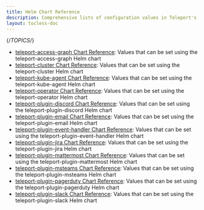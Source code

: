 ```yaml
---
title: Helm Chart Reference
description: Comprehensive lists of configuration values in Teleport's Helm charts
layout: tocless-doc
---
```


{/*TOPICS*/}

- [teleport-access-graph Chart Reference](helm-reference/teleport-access-graph.mdx): Values that can be set using the teleport-access-graph Helm chart
- [teleport-cluster Chart Reference](helm-reference/teleport-cluster.mdx): Values that can be set using the teleport-cluster Helm chart
- [teleport-kube-agent Chart Reference](helm-reference/teleport-kube-agent.mdx): Values that can be set using the teleport-kube-agent Helm chart
- [teleport-operator Chart Reference](helm-reference/teleport-operator.mdx): Values that can be set using the teleport-operator Helm chart
- [teleport-plugin-discord Chart Reference](helm-reference/teleport-plugin-discord.mdx): Values that can be set using the teleport-plugin-discord Helm chart
- [teleport-plugin-email Chart Reference](helm-reference/teleport-plugin-email.mdx): Values that can be set using the teleport-plugin-email Helm chart
- [teleport-plugin-event-handler Chart Reference](helm-reference/teleport-plugin-event-handler.mdx): Values that can be set using the teleport-plugin-event-handler Helm chart
- [teleport-plugin-jira Chart Reference](helm-reference/teleport-plugin-jira.mdx): Values that can be set using the teleport-plugin-jira Helm chart
- [teleport-plugin-mattermost Chart Reference](helm-reference/teleport-plugin-mattermost.mdx): Values that can be set using the teleport-plugin-mattermost Helm chart
- [teleport-plugin-msteams Chart Reference](helm-reference/teleport-plugin-msteams.mdx): Values that can be set using the teleport-plugin-msteams Helm chart
- [teleport-plugin-pagerduty Chart Reference](helm-reference/teleport-plugin-pagerduty.mdx): Values that can be set using the teleport-plugin-pagerduty Helm chart
- [teleport-plugin-slack Chart Reference](helm-reference/teleport-plugin-slack.mdx): Values that can be set using the teleport-plugin-slack Helm chart
